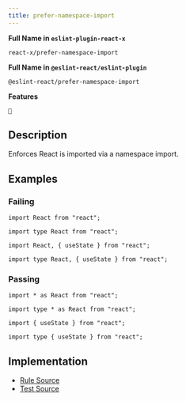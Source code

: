 ```yaml
---
title: prefer-namespace-import
---
```


**Full Name in `eslint-plugin-react-x`**

```plain copy
react-x/prefer-namespace-import
```

**Full Name in `@eslint-react/eslint-plugin`**

```plain copy
@eslint-react/prefer-namespace-import
```

**Features**

`🔧`

## Description

Enforces React is imported via a namespace import.

## Examples

### Failing

```tsx
import React from "react";

import type React from "react";

import React, { useState } from "react";

import type React, { useState } from "react";
```

### Passing

```tsx
import * as React from "react";

import type * as React from "react";

import { useState } from "react";

import type { useState } from "react";
```

## Implementation

- [Rule Source](https://github.com/Rel1cx/eslint-react/tree/main/packages/plugins/eslint-plugin-react-x/src/rules/prefer-namespace-import.ts)
- [Test Source](https://github.com/Rel1cx/eslint-react/tree/main/packages/plugins/eslint-plugin-react-x/src/rules/prefer-namespace-import.spec.ts)
